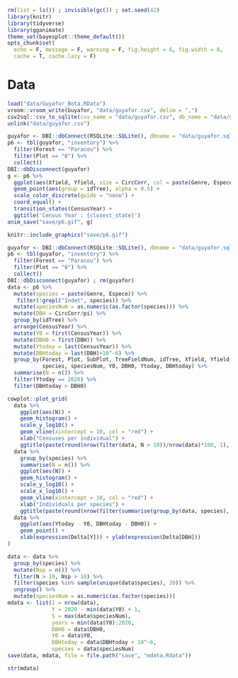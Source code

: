 ```r
rm(list = ls()) ; invisible(gc()) ; set.seed(42)
library(knitr)
library(tidyverse)
library(gganimate)
theme_set(bayesplot::theme_default())
opts_chunk$set(
  echo = F, message = F, warning = F, fig.height = 6, fig.width = 8,
  cache = T, cache.lazy = F)
```

# Data

```r
load("data/Guyafor_Bota.RData")
vroom::vroom_write(Guyafor, "data/guyafor.csv", delim = ",")
csv2sql::csv_to_sqlite(csv_name = "data/guyafor.csv", db_name = "data/guyafor.sql", table_name = "inventory")
unlink("data/guyafor.csv")
```

```r
guyafor <- DBI::dbConnect(RSQLite::SQLite(), dbname = "data/guyafor.sql")
p6 <- tbl(guyafor, "inventory") %>% 
  filter(Forest == "Paracou") %>% 
  filter(Plot == "6") %>% 
  collect()
DBI::dbDisconnect(guyafor)
g <- p6 %>% 
  ggplot(aes(Xfield, Yfield, size = CircCorr, col = paste(Genre, Espece))) +
  geom_point(aes(group = idTree), alpha = 0.5) +
  scale_color_discrete(guide = "none") +
  coord_equal() + 
  transition_states(CensusYear) + 
  ggtitle('Census Year : {closest_state}')
anim_save("save/p6.gif", g)
```

```r
knitr::include_graphics("save/p6.gif")
```


```r
guyafor <- DBI::dbConnect(RSQLite::SQLite(), dbname = "data/guyafor.sql")
p6 <- tbl(guyafor, "inventory") %>% 
  filter(Forest == "Paracou") %>% 
  filter(Plot == "6") %>% 
  collect()
DBI::dbDisconnect(guyafor) ; rm(guyafor)
data <- p6 %>% 
  mutate(species = paste(Genre, Espece)) %>% 
   filter(!grepl("Indet", species)) %>% 
  mutate(speciesNum = as.numeric(as.factor(species))) %>% 
  mutate(DBH = CircCorr/pi) %>% 
  group_by(idTree) %>% 
  arrange(CensusYear) %>% 
  mutate(Y0 = first(CensusYear)) %>% 
  mutate(DBH0 = first(DBH)) %>% 
  mutate(Ytoday = last(CensusYear)) %>% 
  mutate(DBHtoday = last(DBH)+10^-6) %>% 
  group_by(Forest, Plot, SubPlot, TreeFieldNum, idTree, Xfield, Yfield, Xutm, Yutm, Family, Genus, Species,
           species, speciesNum, Y0, DBH0, Ytoday, DBHtoday) %>% 
  summarise(N = n()) %>% 
  filter(Ytoday == 2020) %>% 
  filter(DBHtoday > DBH0)
```

```r
cowplot::plot_grid(
  data %>% 
    ggplot(aes(N)) +
    geom_histogram() +
    scale_y_log10() +
    geom_vline(xintercept = 10, col = "red") +
    xlab("Censuses per individual") +
    ggtitle(paste(round(nrow(filter(data, N > 10))/nrow(data)*100, 1), "% > 10")),
  data %>% 
    group_by(species) %>% 
    summarise(N = n()) %>% 
    ggplot(aes(N)) +
    geom_histogram() +
    scale_y_log10() +
    scale_x_log10() +
    geom_vline(xintercept = 10, col = "red") +
    xlab("Individuals per species") +
    ggtitle(paste(round(nrow(filter(summarise(group_by(data, species), N = n()), N > 10))/nrow(summarise(group_by(data, species), N = n()))*100, 1), "% > 10")),
  data %>% 
    ggplot(aes(Ytoday - Y0, DBHtoday - DBH0)) +
    geom_point() +
    xlab(expression(Delta[Y])) + ylab(expression(Delta[DBH]))
)
```

```r
data <- data %>% 
  group_by(species) %>% 
  mutate(Nsp = n()) %>% 
  filter(N > 10, Nsp > 10) %>% 
  filter(species %in% sample(unique(data$species), 20)) %>% 
  ungroup() %>% 
  mutate(speciesNum = as.numeric(as.factor(species)))
mdata <- list(I = nrow(data),
              Y = 2020 - min(data$Y0) + 1,
              S = max(data$speciesNum),
              years = min(data$Y0):2020,
              DBH0 = data$DBH0,
              Y0 = data$Y0,
              DBHtoday = data$DBHtoday + 10^-6,
              species = data$speciesNum)
save(data, mdata, file = file.path("save", "mdata.Rdata")) 
```

```r
str(mdata)
```

